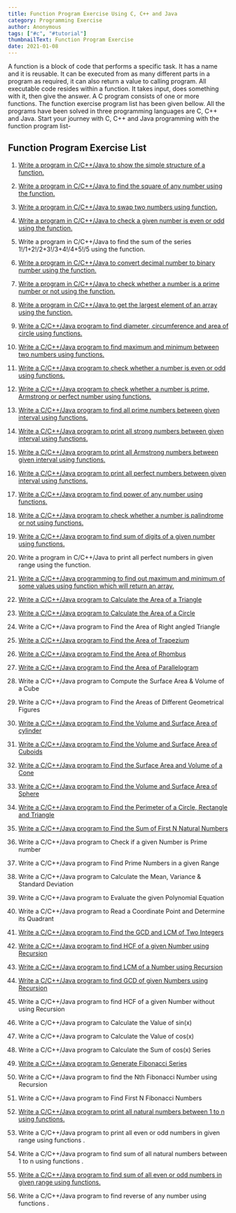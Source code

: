 ```yaml
---
title: Function Program Exercise Using C, C++ and Java
category: Programming Exercise
author: Anonymous
tags: ["#c", "#tutorial"]
thumbnailText: Function Program Exercise
date: 2021-01-08
---
```

A function is a block of code that performs a specific task. It has a name and it is reusable.
It can be executed from as many different parts in a program as required, it can also return a value to
calling program. All executable code resides within a function. It takes input, does something with it,
then give the answer. A C program consists of one or more functions. The function exercise program list
has been given bellow. All the programs have been solved in three programming languages are C, C++ and Java.
Start your journey with C, C++ and Java programming with the function program list-
## Function Program Exercise List
1.  [Write a program in C/C++/Java to show the simple structure of a function.](/write-a-c/c/java-program-to-show-the-simple-structure-of-a-function.)

2.	[Write a program in C/C++/Java to find the square of any number using the function.](/write-a-c/c/java-program-to-find-the-square-of-any-number-using-the-function.)

3.	[Write a program in C/C++/Java to swap two numbers using function.](/write-a-c/c/java-program-to-swap-two-numbers-using-function.)

4.	[Write a program in C/C++/Java to check a given number is even or odd using the function.](/write-a-c/c/java-program-to-check-a-given-number-is-even-or-odd-using-the-function.)

5.	Write a program in C/C++/Java to find the sum of the series 1!/1+2!/2+3!/3+4!/4+5!/5 using the function.

6.	[Write a program in C/C++/Java to convert decimal number to binary number using the function.](/write-a-c/c/java-program-in-c-to-convert-decimal-number-to-binary-number-using-the-function.)

7.	[Write a program in C/C++/Java to check whether a number is a prime number or not using the function.](/write-a-c/c/java-program-to-check-whether-a-number-is-a-prime-number-or-not-using-the-function.)

8.	[Write a program in C/C++/Java to get the largest element of an array using the function.](/write-a-c/c/java-program-in-c-to-get-the-largest-element-of-an-array-using-the-function.)

9.	[Write a C/C++/Java program to find diameter, circumference and area of circle using functions.](/write-a-c/c/java-program-to-find-diameter-circumference-and-area-of-circle-using-functions.)

10.	[Write a C/C++/Java program to find maximum and minimum between two numbers using functions.](/write-a-c/c/java-program-to-find-maximum-and-minimum-between-two-numbers-using-functions.)

11.	[Write a C/C++/Java program to check whether a number is even or odd using functions.](/write-a-c/c/java-program-to-check-whether-a-number-is-even-or-odd-using-functions.)

12.	[Write a C/C++/Java program to check whether a number is prime, Armstrong or perfect number using functions.](/write-a-c/c/java-program-to-check-whether-a-number-is-prime-armstrong-or-perfect-number-using-functions.)

13.	[Write a C/C++/Java program to find all prime numbers between given interval using functions.](/write-a-c/c/java-program-to-find-all-prime-numbers-between-given-interval-using-functions.)

14.	[Write a C/C++/Java program to print all strong numbers between given interval using functions.](/write-a-c/c/java-program-to-print-all-strong-numbers-between-given-interval-using-functions.)

15.	[Write a C/C++/Java program to print all Armstrong numbers between given interval using functions.](/write-a-c/c/java-program-to-print-all-armstrong-numbers-between-given-interval-using-functions.)

16.	[Write a C/C++/Java program to print all perfect numbers between given interval using functions.](/write-a-c/c/java-program-to-print-all-perfect-numbers-between-given-interval-using-functions.)

17.	[Write a C/C++/Java program to find power of any number using functions.](/write-a-c/c/java-program-to-find-power-of-any-number-using-functions)

18.	[Write a C/C++/Java program to check whether a number is palindrome or not using functions.](/write-a-c/c/java-program-to-check-whether-a-number-is-palindrome-or-not-using-functions-.)

19.	[Write a C/C++/Java program to find sum of digits of a given number using functions.](/write-a-c/c/java-program-to-find-sum-of-digits-of-a-given-number-using-functions-.)

20.	Write a program in C/C++/Java to print all perfect numbers in given range using the function.

21.	[Write a C/C++/Java programming to find out maximum and minimum of some values using function which will return an array.](/write-a-c/c/java-programming-to-find-out-maximum-and-minimum-of-some-values-using-function-which-will-return-an-array.)

22.	[Write a C/C++/Java program to Calculate the Area of a Triangle](/write-a-c/c/java-program-to-calculate-the-area-of-a-triangle)

23.	[Write a C/C++/Java program to Calculate the Area of a Circle](/write-a-c/c/java-program-to-calculate-the-area-of-a-circle)

24.	Write a C/C++/Java program to Find the Area of Right angled Triangle

25.	[Write a C/C++/Java program to Find the Area of Trapezium](/write-a-c/c/java-program-to-find-the-area-of-trapezium)

26.	[Write a C/C++/Java program to Find the Area of Rhombus](/write-a-c/c/java-program-to-find-the-area-of-rhombus)

27.	[Write a C/C++/Java program to Find the Area of Parallelogram](/write-a-c/c/java-program-to-find-the-area-of-parallelogram)

28.	Write a C/C++/Java program to Compute the Surface Area & Volume of a Cube

29.	Write a C/C++/Java program to Find the Areas of Different Geometrical Figures

30.	[Write a C/C++/Java program to Find the Volume and Surface Area of cylinder](/write-a-c/c/java-program-to-find-the-volume-and-surface-area-of-cylinder)

31.	[Write a C/C++/Java program to Find the Volume and Surface Area of Cuboids](/write-a-c/c/java-program-to-find-the-volume-and-surface-area-of-cuboids)

32.	[Write a C/C++/Java program to Find the Surface Area and Volume of a Cone](/write-a-c/c/java-program-to-find-the-surface-area-and-volume-of-a-cone)

33.	[Write a C/C++/Java program to Find the Volume and Surface Area of Sphere](/write-a-c/c/java-program-to-find-the-volume-and-surface-area-of-sphere)

34.	[Write a C/C++/Java program to Find the Perimeter of a Circle, Rectangle and Triangle](/write-a-c/c/java-program-to-find-the-perimeter-of-a-circle-rectangle-and-triangle)


35.	[Write a C/C++/Java program to Find the Sum of First N Natural Numbers](/write-a-c/c/java-program-to-find-the-sum-of-first-n-natural-numbers)

36.	Write a C/C++/Java program to Check if a given Number is Prime number

37.	Write a C/C++/Java program to Find Prime Numbers in a given Range

38.	Write a C/C++/Java program to Calculate the Mean, Variance & Standard Deviation

39.	Write a C/C++/Java program to Evaluate the given Polynomial Equation

40.	Write a C/C++/Java program to Read a Coordinate Point and Determine its Quadrant

41.	[Write a C/C++/Java program to Find the GCD and LCM of Two Integers](/write-a-c/c/java-program-to-find-the-gcd-and-lcm-of-two-integers)

42.	[Write a C/C++/Java program to find HCF of a given Number using Recursion](/write-a-c/c/java-program-to-find-hcf-of-a-given-number-using-recursion)

43.	[Write a C/C++/Java program to find LCM of a Number using Recursion](/write-a-c/c/java-program-to-find-lcm-of-a-number-using-recursion)

44.	[Write a C/C++/Java program to find GCD of given Numbers using Recursion](/write-a-c/c/java-program-to-find-gcd-of-given-numbers-using-recursion)

45.	Write a C/C++/Java program to find HCF of a given Number without using Recursion

46.	Write a C/C++/Java program to Calculate the Value of sin(x)

47.	Write a C/C++/Java program to Calculate the Value of cos(x)

48.	Write a C/C++/Java program to Calculate the Sum of cos(x) Series

49.	[Write a C/C++/Java program to Generate Fibonacci Series](/write-a-c/c/java-program-to-generate-fibonacci-series)

50.	Write a C/C++/Java program to find the Nth Fibonacci Number using Recursion

51.	Write a C/C++/Java program to Find First N Fibonacci Numbers

52.	[Write a C/C++/Java program to print all natural numbers between 1 to n using functions.](/write-a-c/c/java-program-to-print-all-natural-numbers-between-1-to-n-using-functions-.)

53.	Write a C/C++/Java program to print all even or odd numbers in given range using functions .

54.	Write a C/C++/Java program to find sum of all natural numbers between 1 to n using functions .

55.	[Write a C/C++/Java program to find sum of all even or odd numbers in given range using functions.](/write-a-c/c/java-program-to-find-sum-of-all-even-or-odd-numbers-in-given-range-using-functions)

56.	Write a C/C++/Java program to find reverse of any number using functions .

